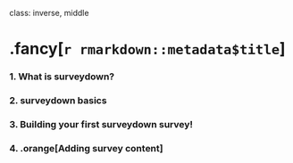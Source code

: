 
class: inverse, middle

# .fancy[`r rmarkdown::metadata$title`]

### 1. What is surveydown?
### 2. surveydown basics
### 3. Building your first surveydown survey!
### 4. .orange[Adding survey content]
